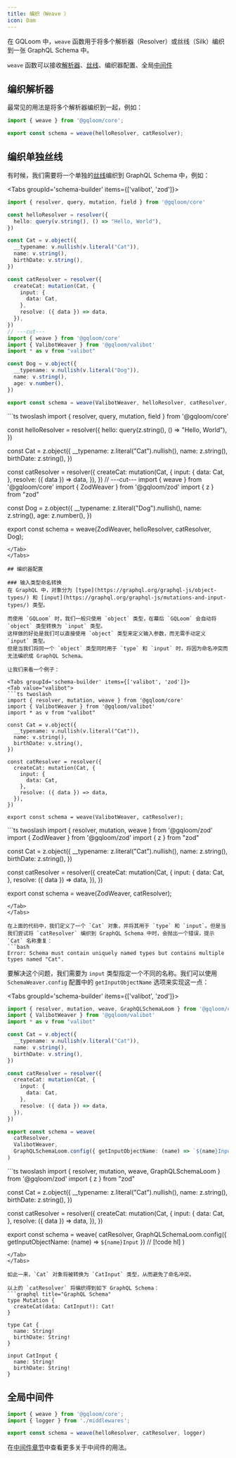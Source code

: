 ```yaml
---
title: 编织（Weave ）
icon: Dam
---
```


在 GQLoom 中，`weave` 函数用于将多个解析器（Resolver）或丝线（Silk）编织到一张 GraphQL Schema 中。

`weave` 函数可以接收[解析器](./resolver)、[丝线](./silk)、编织器配置、全局[中间件](./middleware)

## 编织解析器
最常见的用法是将多个解析器编织到一起，例如：

```ts
import { weave } from '@gqloom/core';

export const schema = weave(helloResolver, catResolver);
```
## 编织单独丝线

有时候，我们需要将一个单独的[丝线](../silk)编织到 GraphQL Schema 中，例如：

<Tabs groupId='schema-builder' items={['valibot', 'zod']}>
<Tab value="valibot">
```ts twoslash
import { resolver, query, mutation, field } from '@gqloom/core'

const helloResolver = resolver({
  hello: query(v.string(), () => "Hello, World"),
})

const Cat = v.object({
  __typename: v.nullish(v.literal("Cat")),
  name: v.string(),
  birthDate: v.string(),
})

const catResolver = resolver({
  createCat: mutation(Cat, {
    input: {
      data: Cat,
    },
    resolve: ({ data }) => data,
  }),
})
// ---cut---
import { weave } from '@gqloom/core'
import { ValibotWeaver } from '@gqloom/valibot'
import * as v from "valibot"

const Dog = v.object({
  __typename: v.nullish(v.literal("Dog")),
  name: v.string(),
  age: v.number(),
})

export const schema = weave(ValibotWeaver, helloResolver, catResolver, Dog);
```
</Tab>
<Tab value="zod">
```ts twoslash
import { resolver, query, mutation, field } from '@gqloom/core'

const helloResolver = resolver({
  hello: query(z.string(), () => "Hello, World"),
})

const Cat = z.object({
  __typename: z.literal("Cat").nullish(),
  name: z.string(),
  birthDate: z.string(),
})

const catResolver = resolver({
  createCat: mutation(Cat, {
    input: {
      data: Cat,
    },
    resolve: ({ data }) => data,
  }),
})
// ---cut---
import { weave } from '@gqloom/core'
import { ZodWeaver } from '@gqloom/zod'
import { z } from "zod"

const Dog = z.object({
  __typename: z.literal("Dog").nullish(),
  name: z.string(),
  age: z.number(),
})

export const schema = weave(ZodWeaver, helloResolver, catResolver, Dog);
```
</Tab>
</Tabs>

## 编织器配置

### 输入类型命名转换
在 GraphQL 中，对象分为 [type](https://graphql.org/graphql-js/object-types/) 和 [input](https://graphql.org/graphql-js/mutations-and-input-types/) 类型。

而使用 `GQLoom` 时，我们一般只使用 `object` 类型，在幕后 `GQLoom` 会自动将 `object` 类型转换为 `input` 类型。
这样做的好处是我们可以直接使用 `object` 类型来定义输入参数，而无需手动定义 `input` 类型。
但是当我们将同一个 `object` 类型同时用于 `type` 和 `input` 时，将因为命名冲突而无法编织成 GraphQL Schema。

让我们来看一个例子：

<Tabs groupId='schema-builder' items={['valibot', 'zod']}>
<Tab value="valibot">
```ts twoslash
import { resolver, mutation, weave } from '@gqloom/core'
import { ValibotWeaver } from '@gqloom/valibot'
import * as v from "valibot"

const Cat = v.object({
  __typename: v.nullish(v.literal("Cat")),
  name: v.string(),
  birthDate: v.string(),
})

const catResolver = resolver({
  createCat: mutation(Cat, {
    input: {
      data: Cat,
    },
    resolve: ({ data }) => data,
  }),
})

export const schema = weave(ValibotWeaver, catResolver);
```
</Tab>
<Tab value="zod">
```ts twoslash
import { resolver, mutation, weave } from '@gqloom/zod'
import { ZodWeaver } from '@gqloom/zod'
import { z } from "zod"

const Cat = z.object({
  __typename: z.literal("Cat").nullish(),
  name: z.string(),
  birthDate: z.string(),
})

const catResolver = resolver({
  createCat: mutation(Cat, {
    input: {
      data: Cat,
    },
    resolve: ({ data }) => data,
  }),
})

export const schema = weave(ZodWeaver, catResolver);
```
</Tab>
</Tabs>

在上面的代码中，我们定义了一个 `Cat` 对象，并将其用于 `type` 和 `input`。但是当我们尝试将 `catResolver` 编织到 GraphQL Schema 中时，会抛出一个错误，提示 `Cat` 名称重复：
```bash
Error: Schema must contain uniquely named types but contains multiple types named "Cat".
```

要解决这个问题，我们需要为 `input` 类型指定一个不同的名称。我们可以使用 `SchemaWeaver.config` 配置中的 `getInputObjectName` 选项来实现这一点：

<Tabs groupId='schema-builder' items={['valibot', 'zod']}>
<Tab value="valibot">
```ts twoslash
import { resolver, mutation, weave, GraphQLSchemaLoom } from '@gqloom/core'
import { ValibotWeaver } from '@gqloom/valibot'
import * as v from "valibot"

const Cat = v.object({
  __typename: v.nullish(v.literal("Cat")),
  name: v.string(),
  birthDate: v.string(),
})

const catResolver = resolver({
  createCat: mutation(Cat, {
    input: {
      data: Cat,
    },
    resolve: ({ data }) => data,
  }),
})

export const schema = weave(
  catResolver,
  ValibotWeaver,
  GraphQLSchemaLoom.config({ getInputObjectName: (name) => `${name}Input` }) // [!code hl]
)
```
</Tab>
<Tab value="zod">
```ts twoslash
import { resolver, mutation, weave, GraphQLSchemaLoom } from '@gqloom/zod'
import { z } from "zod"

const Cat = z.object({
  __typename: z.literal("Cat").nullish(),
  name: z.string(),
  birthDate: z.string(),
})

const catResolver = resolver({
  createCat: mutation(Cat, {
    input: {
      data: Cat,
    },
    resolve: ({ data }) => data,
  }),
})

export const schema = weave(
  catResolver,
  GraphQLSchemaLoom.config({ getInputObjectName: (name) => `${name}Input` }) // [!code hl]
)
```
</Tab>
</Tabs>

如此一来，`Cat` 对象将被转换为 `CatInput` 类型，从而避免了命名冲突。

以上的 `catResolver` 将编织得到如下 GraphQL Schema：
```graphql title="GraphQL Schema"
type Mutation {
  createCat(data: CatInput!): Cat!
}

type Cat {
  name: String!
  birthDate: String!
}

input CatInput {
  name: String!
  birthDate: String!
}
```

## 全局中间件

```ts
import { weave } from '@gqloom/core';
import { logger } from './middlewares';

export const schema = weave(helloResolver, catResolver, logger)
```
在[中间件章节](../middleware)中查看更多关于中间件的用法。